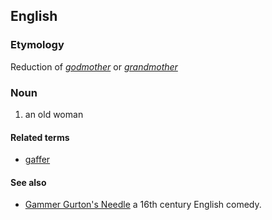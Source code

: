 ==English==

===Etymology===
Reduction of ''[[godmother]]'' or ''[[grandmother]]''

===Noun===
{{en-noun}}

# {{obsolete}} an old woman

====Related terms====
*[[gaffer]]

====See also====
* [[w:Gammer Gurton's Needle|Gammer Gurton's Needle]] a 16th century English comedy.